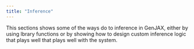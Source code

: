 ```yaml
---
title: "Inference"
---
```


This sections shows some of the ways do to inference in GenJAX, either by using lbrary functions or by showing how to design custom inference logic that plays well that plays well with the system.
